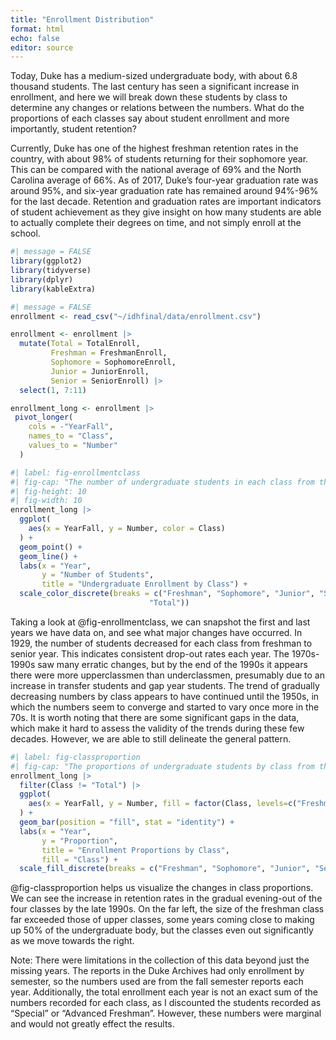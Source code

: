 ```yaml
---
title: "Enrollment Distribution"
format: html
echo: false
editor: source
---
```


Today, Duke has a medium-sized undergraduate body, with about 6.8 thousand students. The last century has seen a significant increase in enrollment, and here we will break down these students by class to determine any changes or relations between the numbers. What do the proportions of each classes say about student enrollment and more importantly, student retention?

Currently, Duke has one of the highest freshman retention rates in the country, with about 98% of students returning for their sophomore year. This can be compared with the national average of 69% and the North Carolina average of 66%. As of 2017, Duke's four-year graduation rate was around 95%, and six-year graduation rate has remained around 94%-96% for the last decade. Retention and graduation rates are important indicators of student achievement as they give insight on how many students are able to actually complete their degrees on time, and not simply enroll at the school.

```r
#| message = FALSE
library(ggplot2)
library(tidyverse)
library(dplyr)
library(kableExtra)
```

```r
#| message = FALSE
enrollment <- read_csv("~/idhfinal/data/enrollment.csv")
```

```r
enrollment <- enrollment |>
  mutate(Total = TotalEnroll,
         Freshman = FreshmanEnroll,
         Sophomore = SophomoreEnroll,
         Junior = JuniorEnroll,
         Senior = SeniorEnroll) |>
  select(1, 7:11)

```

```r
enrollment_long <- enrollment |>
 pivot_longer(
    cols = -"YearFall",
    names_to = "Class",
    values_to = "Number"
  )
```


```r
#| label: fig-enrollmentclass
#| fig-cap: "The number of undergraduate students in each class from the years 1929 to 1998"
#| fig-height: 10
#| fig-width: 10
enrollment_long |>
  ggplot(
    aes(x = YearFall, y = Number, color = Class)
  ) +
  geom_point() +
  geom_line() +
  labs(x = "Year",
       y = "Number of Students",
       title = "Undergraduate Enrollment by Class") +
  scale_color_discrete(breaks = c("Freshman", "Sophomore", "Junior", "Senior", 
                               "Total"))
```
Taking a look at @fig-enrollmentclass, we can snapshot the first and last years we have data on, and see what major changes have occurred. In 1929, the number of students decreased for each class from freshman to senior year. This indicates consistent drop-out rates each year. The 1970s-1990s saw many erratic changes, but by the end of the 1990s it appears there were more upperclassmen than underclassmen, presumably due to an increase in transfer students and gap year students. The trend of gradually decreasing numbers by class appears to have continued until the 1950s, in which the numbers seem to converge and started to vary once more in the 70s. It is worth noting that there are some significant gaps in the data, which make it hard to assess the validity of the trends during these few decades. However, we are able to still delineate the general pattern.

```r
#| label: fig-classproportion
#| fig-cap: "The proportions of undergraduate students by class from the years 1929 to 1998"
enrollment_long |>
  filter(Class != "Total") |>
  ggplot(
    aes(x = YearFall, y = Number, fill = factor(Class, levels=c("Freshman","Sophomore", "Junior", "Senior")))
  ) +
  geom_bar(position = "fill", stat = "identity") +
  labs(x = "Year",
       y = "Proportion",
       title = "Enrollment Proportions by Class",
       fill = "Class") +
  scale_fill_discrete(breaks = c("Freshman", "Sophomore", "Junior", "Senior"))
```
@fig-classproportion helps us visualize the changes in class proportions. We can see the increase in retention rates in the gradual evening-out of the four classes by the late 1990s. On the far left, the size of the freshman class far exceeded those of upper classes, some years coming close to making up 50% of the undergraduate body, but the classes even out significantly as we move towards the right.

Note:
There were limitations in the collection of this data beyond just the missing years. The reports in the Duke Archives had only enrollment by semester, so the numbers used are from the fall semester reports each year. Additionally, the total enrollment each year is not an exact sum of the numbers recorded for each class, as I discounted the students recorded as "Special" or "Advanced Freshman". However, these numbers were marginal and would not greatly effect the results.
